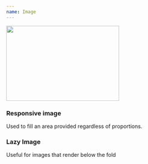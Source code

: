 ```yaml
---
name: Image
---
```


<Playground>
  <Image
    width="300px"
    height="200px"
    src="https://picsum.photos/300/300/?random"
  />
</Playground>

### Responsive image

Used to fill an area provided regardless of proportions.

<Playground>
  <BorderBox maxWidth="400px" width="100%" height="auto" p={0}>
    <ResponsiveImage src="https://picsum.photos/400/250/?random" />
  </BorderBox>
</Playground>

### Lazy Image

Useful for images that render below the fold

<Playground>
  <LazyImage
    width="300px"
    height="200px"
    src="http://deelay.me/3000/https://picsum.photos/300/200/?random"
  />
</Playground>
